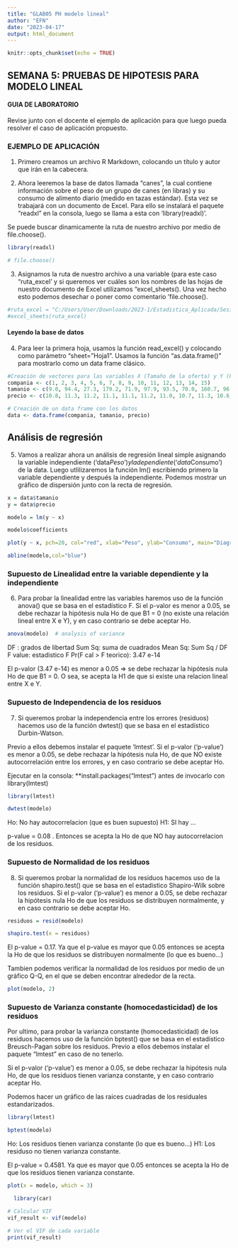 ```yaml
---
title: "GLAB05 PH modelo lineal"
author: "EFN"
date: "2023-04-17"
output: html_document
---
```


```r
knitr::opts_chunk$set(echo = TRUE)
```

## SEMANA 5: PRUEBAS DE HIPOTESIS PARA MODELO LINEAL
#### GUIA DE LABORATORIO
Revise junto con el docente el ejemplo de aplicación para que luego pueda resolver el caso de aplicación propuesto.

### EJEMPLO DE APLICACIÓN

1. Primero creamos un archivo R Markdown, colocando un título y autor que irán en la cabecera.

2. Ahora leeremos la base de datos llamada “canes”, la cual contiene información sobre el peso de un grupo de canes (en libras) y su consumo de alimento diario (medido en tazas estándar). Esta vez se trabajará con un documento de Excel. Para ello se instalará el paquete “readxl” en la consola,
luego se llama a esta con ‘library(readxl)’.

Se puede buscar dinamicamente la ruta de nuestro archivo por medio de file.choose().
```r

library(readxl)

# file.choose()
```

3. Asignamos la ruta de nuestro archivo a una variable (para este caso “ruta_excel' y si queremos ver cuáles son los nombres de las hojas de nuestro documento de Excel utilizamos “excel_sheets(). Una vez hecho esto podemos desechar o poner como comentario ‘file.choose().

```r
#ruta_excel = "C:/Users/User/Downloads/2023-1/Estadistica_Aplicada/Sesion05/canes.xlsx"
#excel_sheets(ruta_excel)

```
#### Leyendo la base de datos

4. Para leer la primera hoja, usamos la función read_excel() y colocando como parámetro "sheet="Hoja1”. Usamos la función “as.data.frame()" para mostrarlo como un data frame clásico.

```r
#Creación de vectores para las variables X (Tamaño de la oferta) y Y (Precio por acción)
compania <- c(1, 2, 3, 4, 5, 6, 7, 8, 9, 10, 11, 12, 13, 14, 15)
tamanio <- c(9.0, 94.4, 27.3, 179.2, 71.9, 97.9, 93.5, 70.0, 160.7, 96.5, 83.0, 23.5, 58.7, 93.8, 34.4)
precio <- c(10.8, 11.3, 11.2, 11.1, 11.1, 11.2, 11.0, 10.7, 11.3, 10.6, 10.5, 10.3, 10.7, 11.0, 10.8)

# Creación de un data frame con los datos
data <- data.frame(compania, tamanio, precio)
```

## Análisis de regresión

5. Vamos a realizar ahora un análisis de regresión lineal simple asignando la variable independiente (‘data$Peso’) y la dependiente (‘data$Consumo’) de la data. Luego utlilizaremos la función lm() escribiendo primero la variable dependiente y después la independiente. Podemos mostrar un gráfico de dispersión junto con la recta de regresión.

```r
x = data$tamanio
y = data$precio

modelo = lm(y ~ x)

modelo$coefficients

plot(y ~ x, pch=20, col="red", xlab="Peso", ylab="Consumo", main="Diagrama de dispersion")

abline(modelo,col="blue")
```

### Supuesto de Linealidad entre la variable dependiente y la independiente

6. Para probar la linealidad entre las variables haremos uso de la función anova() que se basa en el estadístico F. Si el p-valor es menor a 0.05, se debe rechazar la hipótesis nula Ho de que B1 = 0 (no existe una relación lineal entre X e Y), y en caso contrario se debe aceptar Ho.

```r

anova(modelo)  # analysis of variance

```
DF : grados de libertad
Sum Sq: suma de cuadrados
Mean Sq: Sum Sq / DF
F value: estadistico F
Pr(F cal > F teorico): 3.47 e-14

El p-valor (3.47 e-14) es menor a 0.05 => se debe rechazar la hipótesis nula Ho de que B1 = 0. O sea, se acepta la H1 de que si existe una relacion lineal entre X e Y.


### Supuesto de Independencia de los residuos

7. Si queremos probar la independencia entre los errores (residuos) hacemos uso de la función dwtest() que se basa en el estadístico Durbin-Watson. 

Previo a ellos debemos instalar el paquete ‘lmtest’. Si el p-valor (‘p-value’) es menor a 0.05, se debe rechazar la hipótesis nula Ho, de que NO existe autocorrelación entre los errores, y en caso contrario se debe aceptar Ho.

Ejecutar en la consola: **install.packages("lmtest") antes de invocarlo con library(lmtest)

```r

library(lmtest)

dwtest(modelo)

```
Ho: No hay autocorrelacion (que es buen supuesto)
H1: SI hay ...

p-value = 0.08 . Entonces se acepta la Ho de que NO hay autocorrelacion de los residuos.

### Supuesto de Normalidad de los residuos

8. Si queremos probar la normalidad de los residuos hacemos uso de la función shapiro.test() que se basa en el estadistico Shapiro-Wilk sobre los residuos. Si el p-valor (‘p-value’) es menor a 0.05, se debe rechazar la hipótesis nula Ho de que los residuos se distribuyen normalmente, y en caso contrario se debe aceptar Ho. 

```r

residuos = resid(modelo)

shapiro.test(x = residuos)

```
El p-value = 0.17. Ya que el p-value es mayor que 0.05 entonces se acepta la Ho de que los residuos se distribuyen normalmente (lo que es bueno...)


Tambien podemos verificar la normalidad de los residuos por medio de un gráfico Q-Q, en el que se deben encontrar alrededor de la recta.

```r
plot(modelo, 2)

```

### Supuesto de Varianza constante (homocedasticidad) de los residuos

Por ultimo, para probar la varianza constante (homocedasticidad) de los residuos hacemos uso de la función bptest() que se basa en el estadistico Breusch-Pagan sobre los residuos. Previo a ellos debemos instalar el paquete “lmtest" en caso de no tenerlo. 

Si el p-valor (‘p-value’) es menor a 0.05, se debe rechazar la hipótesis nula Ho, de que los residuos tienen varianza constante, y en caso contrario aceptar Ho. 

Podemos hacer un gráfico de las raices cuadradas de los residuales estandarizados.

```r

library(lmtest)

bptest(modelo)

```
Ho: Los residuos tienen varianza constante (lo que es bueno...)
H1: Los residuso no tienen varianza constante.

El p-value = 0.4581. Ya que es mayor que 0.05 entonces se acepta la Ho de que los residuos tienen varianza constante.

```r

plot(x = modelo, which = 3)

```
```r

  library(car)

# Calcular VIF
vif_result <- vif(modelo)

# Ver el VIF de cada variable
print(vif_result)
```

